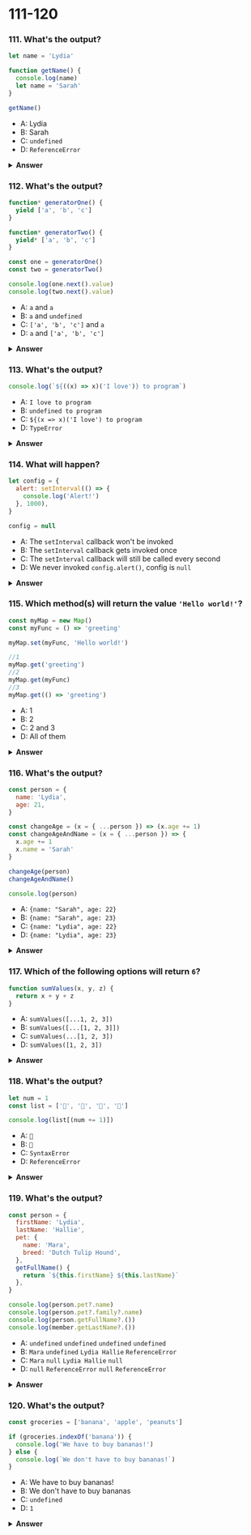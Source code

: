 
# 111-120

### 111. What's the output?

```javascript
let name = 'Lydia'

function getName() {
  console.log(name)
  let name = 'Sarah'
}

getName()
```

- A: Lydia
- B: Sarah
- C: `undefined`
- D: `ReferenceError`

<details>
<summary>
<b>Answer</b>
</summary>
<p>

#### Answer: D

Each function has its own _execution context_ (or _scope_). The `getName` function first looks within its own context (scope) to see if it contains the variable `name` we're trying to access. In this case, the `getName` function contains its own `name` variable: we declare the variable `name` with the `let` keyword, and with the value of `'Sarah'`.

Variables with the `let` keyword (and `const`) are hoisted, but unlike `var`, don't get <i>initialized</i>. They are not accessible before the line we declare (initialize) them. This is called the "temporal dead zone". When we try to access the variables before they are declared, JavaScript throws a `ReferenceError`.

If we wouldn't have declared the `name` variable within the `getName` function, the javascript engine would've looked down the _scope chain_. The outer scope has a variable called `name` with the value of `Lydia`. In that case, it would've logged `Lydia`.

```javascript
let name = 'Lydia'

function getName() {
  console.log(name)
}

getName() // Lydia
```

</p>
</details>

### 112. What's the output?

```javascript
function* generatorOne() {
  yield ['a', 'b', 'c']
}

function* generatorTwo() {
  yield* ['a', 'b', 'c']
}

const one = generatorOne()
const two = generatorTwo()

console.log(one.next().value)
console.log(two.next().value)
```

- A: `a` and `a`
- B: `a` and `undefined`
- C: `['a', 'b', 'c']` and `a`
- D: `a` and `['a', 'b', 'c']`

<details>
<summary>
<b>Answer</b>
</summary>
<p>

#### Answer: C

With the `yield` keyword, we `yield` values in a generator function. With the `yield*` keyword, we can yield values from another generator function, or iterable object (for example an array).

In `generatorOne`, we yield the entire array `['a', 'b', 'c']` using the `yield` keyword. The value of `value` property on the object returned by the `next` method on `one` (`one.next().value`) is equal to the entire array `['a', 'b', 'c']`.

```javascript
console.log(one.next().value) // ['a', 'b', 'c']
console.log(one.next().value) // undefined
```

In `generatorTwo`, we use the `yield*` keyword. This means that the first yielded value of `two`, is equal to the first yielded value in the iterator. The iterator is the array `['a', 'b', 'c']`. The first yielded value is `a`, so the first time we call `two.next().value`, `a` is returned.

```javascript
console.log(two.next().value) // 'a'
console.log(two.next().value) // 'b'
console.log(two.next().value) // 'c'
console.log(two.next().value) // undefined
```

</p>
</details>

### 113. What's the output?

```javascript
console.log(`${((x) => x)('I love')} to program`)
```

- A: `I love to program`
- B: `undefined to program`
- C: `${(x => x)('I love') to program`
- D: `TypeError`

<details>
<summary>
<b>Answer</b>
</summary>
<p>

#### Answer: A

Expressions within template literals are evaluated first. This means that the string will contain the returned value of the expression, the immediately invoked function `(x => x)('I love')` in this case. We pass the value `'I love'` as an argument to the `x => x` arrow function. `x` is equal to `'I love'`, which gets returned. This results in `I love to program`.

</p>
</details>

### 114. What will happen?

```javascript
let config = {
  alert: setInterval(() => {
    console.log('Alert!')
  }, 1000),
}

config = null
```

- A: The `setInterval` callback won't be invoked
- B: The `setInterval` callback gets invoked once
- C: The `setInterval` callback will still be called every second
- D: We never invoked `config.alert()`, config is `null`

<details>
<summary>
<b>Answer</b>
</summary>
<p>

#### Answer: C

Normally when we set objects equal to `null`, those objects get _garbage collected_ as there is no reference anymore to that object. However, since the callback function within `setInterval` is an arrow function (thus bound to the `config` object), the callback function still holds a reference to the `config` object.
As long as there is a reference, the object won't get garbage collected.
Since this is an interval, setting `config` to `null` or `delete`-ing `config.alert` won't garbage-collect the interval, so the interval will still be called.
It should be cleared with `clearInterval(config.alert)` to remove it from memory.
Since it was not cleared, the `setInterval` callback function will still get invoked every 1000ms (1s).

</p>
</details>

### 115. Which method(s) will return the value `'Hello world!'`?

```javascript
const myMap = new Map()
const myFunc = () => 'greeting'

myMap.set(myFunc, 'Hello world!')

//1
myMap.get('greeting')
//2
myMap.get(myFunc)
//3
myMap.get(() => 'greeting')
```

- A: 1
- B: 2
- C: 2 and 3
- D: All of them

<details>
<summary>
<b>Answer</b>
</summary>
<p>

#### Answer: B

When adding a key/value pair using the `set` method, the key will be the value of the first argument passed to the `set` function, and the value will be the second argument passed to the `set` function. The key is the _function_ `() => 'greeting'` in this case, and the value `'Hello world'`. `myMap` is now `{ () => 'greeting' => 'Hello world!' }`.

1 is wrong, since the key is not `'greeting'` but `() => 'greeting'`.
3 is wrong, since we're creating a new function by passing it as a parameter to the `get` method. Object interact by _reference_. Functions are objects, which is why two functions are never strictly equal, even if they are identical: they have a reference to a different spot in memory.

</p>
</details>

### 116. What's the output?

```javascript
const person = {
  name: 'Lydia',
  age: 21,
}

const changeAge = (x = { ...person }) => (x.age += 1)
const changeAgeAndName = (x = { ...person }) => {
  x.age += 1
  x.name = 'Sarah'
}

changeAge(person)
changeAgeAndName()

console.log(person)
```

- A: `{name: "Sarah", age: 22}`
- B: `{name: "Sarah", age: 23}`
- C: `{name: "Lydia", age: 22}`
- D: `{name: "Lydia", age: 23}`

<details>
<summary>
<b>Answer</b>
</summary>
<p>

#### Answer: C

Both the `changeAge` and `changeAgeAndName` functions have a default parameter, namely a _newly_ created object `{ ...person }`. This object has copies of all the key/values in the `person` object.

First, we invoke the `changeAge` function and pass the `person` object as its argument. This function increases the value of the `age` property by 1. `person` is now `{ name: "Lydia", age: 22 }`.

Then, we invoke the `changeAgeAndName` function, however we don't pass a parameter. Instead, the value of `x` is equal to a _new_ object: `{ ...person }`. Since it's a new object, it doesn't affect the values of the properties on the `person` object. `person` is still equal to `{ name: "Lydia", age: 22 }`.

</p>
</details>

### 117. Which of the following options will return `6`?

```javascript
function sumValues(x, y, z) {
  return x + y + z
}
```

- A: `sumValues([...1, 2, 3])`
- B: `sumValues([...[1, 2, 3]])`
- C: `sumValues(...[1, 2, 3])`
- D: `sumValues([1, 2, 3])`

<details>
<summary>
<b>Answer</b>
</summary>
<p>

#### Answer: C

With the spread operator `...`, we can _spread_ iterables to individual elements. The `sumValues` function receives three arguments: `x`, `y` and `z`. `...[1, 2, 3]` will result in `1, 2, 3`, which we pass to the `sumValues` function.

</p>
</details>

### 118. What's the output?

```javascript
let num = 1
const list = ['🥳', '🤠', '🥰', '🤪']

console.log(list[(num += 1)])
```

- A: `🤠`
- B: `🥰`
- C: `SyntaxError`
- D: `ReferenceError`

<details>
<summary>
<b>Answer</b>
</summary>
<p>

#### Answer: B

With the `+=` operand, we're incrementing the value of `num` by `1`. `num` had the initial value `1`, so `1 + 1` is `2`. The item on the second index in the `list` array is 🥰, `console.log(list[2])` prints 🥰.

</p>
</details>

### 119. What's the output?

```javascript
const person = {
  firstName: 'Lydia',
  lastName: 'Hallie',
  pet: {
    name: 'Mara',
    breed: 'Dutch Tulip Hound',
  },
  getFullName() {
    return `${this.firstName} ${this.lastName}`
  },
}

console.log(person.pet?.name)
console.log(person.pet?.family?.name)
console.log(person.getFullName?.())
console.log(member.getLastName?.())
```

- A: `undefined` `undefined` `undefined` `undefined`
- B: `Mara` `undefined` `Lydia Hallie` `ReferenceError`
- C: `Mara` `null` `Lydia Hallie` `null`
- D: `null` `ReferenceError` `null` `ReferenceError`

<details>
<summary>
<b>Answer</b>
</summary>
<p>

#### Answer: B

With the optional chaining operator `?.`, we no longer have to explicitly check whether the deeper nested values are valid or not. If we're trying to access a property on an `undefined` or `null` value (_nullish_), the expression short-circuits and returns `undefined`.

`person.pet?.name`: `person` has a property named `pet`: `person.pet` is not nullish. It has a property called `name`, and returns `Mara`.
`person.pet?.family?.name`: `person` has a property named `pet`: `person.pet` is not nullish. `pet` does _not_ have a property called `family`, `person.pet.family` is nullish. The expression returns `undefined`.
`person.getFullName?.()`: `person` has a property named `getFullName`: `person.getFullName()` is not nullish and can get invoked, which returns `Lydia Hallie`.
`member.getLastName?.()`: variable `member` is non existent therefore a `ReferenceError` gets thrown!

</p>
</details>

### 120. What's the output?

```javascript
const groceries = ['banana', 'apple', 'peanuts']

if (groceries.indexOf('banana')) {
  console.log('We have to buy bananas!')
} else {
  console.log(`We don't have to buy bananas!`)
}
```

- A: We have to buy bananas!
- B: We don't have to buy bananas
- C: `undefined`
- D: `1`

<details>
<summary>
<b>Answer</b>
</summary>
<p>

#### Answer: B

We passed the condition `groceries.indexOf("banana")` to the if-statement. `groceries.indexOf("banana")` returns `0`, which is a falsy value. Since the condition in the if-statement is falsy, the code in the `else` block runs, and `We don't have to buy bananas!` gets logged.

</p>
</details>

